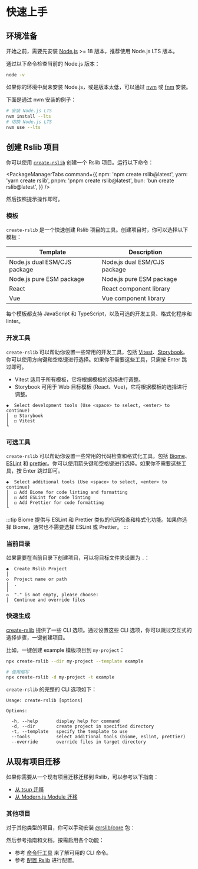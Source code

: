 # 快速上手

## 环境准备

开始之前，需要先安装 [Node.js](https://nodejs.org/) >= 18 版本，推荐使用 Node.js LTS 版本。

通过以下命令检查当前的 Node.js 版本：

```bash
node -v
```

如果你的环境中尚未安装 Node.js，或是版本太低，可以通过 [nvm](https://github.com/nvm-sh/nvm) 或 [fnm](https:///github.com/Schniz/fnm) 安装。

下面是通过 nvm 安装的例子：

```bash
# 安装 Node.js LTS
nvm install --lts
# 切换 Node.js LTS
nvm use --lts
```

## 创建 Rslib 项目

你可以使用 [`create-rslib`](https://www.npmjs.com/package/create-rslib) 创建一个 Rslib 项目。运行以下命令：


<PackageManagerTabs
  command={{
    npm: 'npm create rslib@latest',
    yarn: 'yarn create rslib',
    pnpm: 'pnpm create rslib@latest',
    bun: 'bun create rslib@latest',
  }}
/>

然后按照提示操作即可。

### 模板

`create-rslib` 是一个快速创建 Rslib 项目的工具。创建项目时，你可以选择以下模板：

| Template                     | Description                  |
| ---------------------------- | ---------------------------- |
| Node.js dual ESM/CJS package | Node.js dual ESM/CJS package |
| Node.js pure ESM package     | Node.js pure ESM package     |
| React                        | React component library      |
| Vue                          | Vue component library        |

每个模板都支持 JavaScript 和 TypeScript，以及可选的开发工具、格式化程序和 linter。

### 开发工具

`create-rslib` 可以帮助你设置一些常用的开发工具，包括 [Vitest](https://vitest.dev/)、[Storybook](https://storybook.js.org/)。你可以使用方向键和空格键进行选择。如果你不需要这些工具，只需按 Enter 跳过即可。

- Vitest 适用于所有模板，它将根据模板的选择进行调整。
- Storybook 可用于 Web 目标模板 (React、Vue)，它将根据模板的选择进行调整。

```text
◆  Select development tools (Use <space> to select, <enter> to continue)
│  ◻ Storybook
│  ◻ Vitest
└
```

### 可选工具

`create-rslib` 可以帮助你设置一些常用的代码检查和格式化工具，包括 [Biome](https://biomejs.dev/)、[ESLint](https://eslint.org/) 和 [prettier](https://prettier.io/)。你可以使用箭头键和空格键进行选择。如果你不需要这些工具，按 Enter 跳过即可。

```text
◆  Select additional tools (Use <space> to select, <enter> to continue)
│  ◻ Add Biome for code linting and formatting
│  ◻ Add ESLint for code linting
│  ◻ Add Prettier for code formatting
└
```

:::tip
Biome 提供与 ESLint 和 Prettier 类似的代码检查和格式化功能。如果你选择 Biome，通常也不需要选择 ESLint 或 Prettier。
:::

### 当前目录

如果需要在当前目录下创建项目，可以将目标文件夹设置为 `.`：

```text
◆  Create Rslib Project
│
◇  Project name or path
│  .
│
◇  "." is not empty, please choose:
│  Continue and override files
```

### 快速生成

[create-rslib](https://www.npmjs.com/package/create-rslib) 提供了一些 CLI 选项。通过设置这些 CLI 选项，你可以跳过交互式的选择步骤，一键创建项目。

比如，一键创建 example 模版项目到 `my-project`：

```bash
npx create-rslib --dir my-project --template example

# 使用缩写
npx create-rslib -d my-project -t example
```

`create-rslib` 的完整的 CLI 选项如下：

```text
Usage: create-rslib [options]

Options:

  -h, --help       display help for command
  -d, --dir        create project in specified directory
  -t, --template   specify the template to use
  --tools          select additional tools (biome, eslint, prettier)
  --override       override files in target directory
```

## 从现有项目迁移

如果你需要从一个现有项目迁移迁移到 Rslib，可以参考以下指南：

- [从 tsup 迁移](/guide/migration/tsup)
- [从 Modern.js Module 迁移](/guide/migration/modernjs-module)

### 其他项目

对于其他类型的项目，你可以手动安装 [@rslib/core](https://www.npmjs.com/package/@rslib/core) 包：

<PackageManagerTabs command="add @rslib/core -D" />

然后参考指南和文档，按需启用各个功能：

- 参考 [命令行工具](/guide/basic/cli) 来了解可用的 CLI 命令。
- 参考 [配置 Rslib](/guide/basic/configure-rslib) 进行配置。

